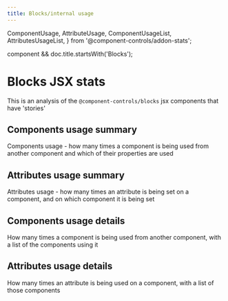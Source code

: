 ```yaml
---
title: Blocks/internal usage
---
```


  ComponentUsage,
  AttributeUsage,
  ComponentUsageList,
  AttributesUsageList,
} from '@component-controls/addon-stats';

  component && doc.title.startsWith('Blocks');

# Blocks JSX stats

This is an analysis of the `@component-controls/blocks` jsx components that have 'stories'

## Components usage summary

Components usage - how many times a component is being used from another component and which of their properties are used

<ComponentUsage filter={filter} />

## Attributes usage summary

Attributes usage - how many times an attribute is being set on a component, and on which component it is being set

<AttributeUsage filter={filter} />

## Components usage details

How many times a component is being used from another component, with a list of the components using it

<ComponentUsageList filter={filter} />

## Attributes usage details

How many times an attribute is being used on a component, with a list of those components

<AttributesUsageList filter={filter} />
